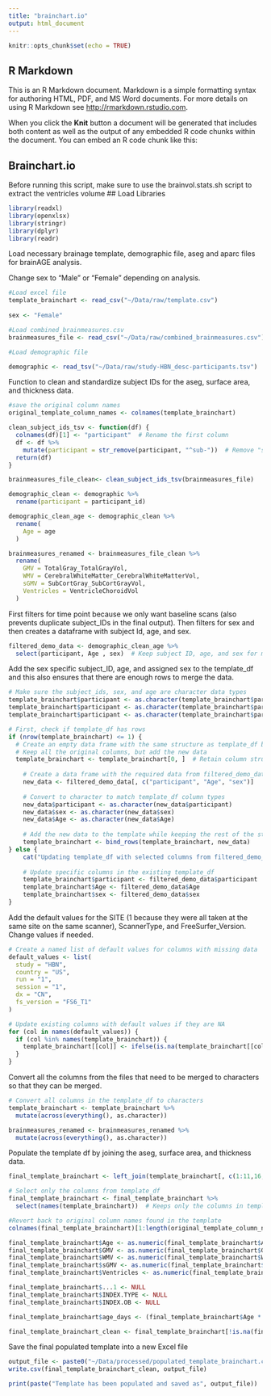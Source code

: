 ```yaml
---
title: "brainchart.io"
output: html_document
---
```


```r
knitr::opts_chunk$set(echo = TRUE)
```

## R Markdown

This is an R Markdown document. Markdown is a simple formatting syntax for authoring HTML, PDF, and MS Word documents. For more details on using R Markdown see <http://rmarkdown.rstudio.com>.

When you click the **Knit** button a document will be generated that includes both content as well as the output of any embedded R code chunks within the document. You can embed an R code chunk like this:

## Brainchart.io

Before running this script, make sure to use the brainvol.stats.sh script to extract the ventricles volume
## Load Libraries

```r
library(readxl)
library(openxlsx)
library(stringr)
library(dplyr)
library(readr)
```

Load necessary brainage template, demographic file, aseg and aparc files for brainAGE analysis. 

Change sex to "Male" or "Female" depending on analysis.

```r

#Load excel file
template_brainchart <- read_csv("~/Data/raw/template.csv")
                                
sex <- "Female"

#Load combined_brainmeasures.csv
brainmeasures_file <- read_csv("~/Data/raw/combined_brainmeasures.csv")

#Load demographic file

demographic <- read_tsv("~/Data/raw/study-HBN_desc-participants.tsv")

```
Function to clean and standardize subject IDs for the aseg, surface area, and thickness data. 

```r
#save the original column names
original_template_column_names <- colnames(template_brainchart)

clean_subject_ids_tsv <- function(df) {
  colnames(df)[1] <- "participant"  # Rename the first column
  df <- df %>%
    mutate(participant = str_remove(participant, "^sub-"))  # Remove "sub-" from start
  return(df)
}

brainmeasures_file_clean<- clean_subject_ids_tsv(brainmeasures_file)

demographic_clean <- demographic %>%
  rename(participant = participant_id)
```


```r
demographic_clean_age <- demographic_clean %>%
  rename(
    Age = age
  )

```

```r
brainmeasures_renamed <- brainmeasures_file_clean %>%
  rename(
    GMV = TotalGray_TotalGrayVol,      
    WMV = CerebralWhiteMatter_CerebralWhiteMatterVol, 
    sGMV = SubCortGray_SubCortGrayVol,
    Ventricles = VentricleChoroidVol
  )

```

First filters for time point because we only want baseline scans (also prevents duplicate subject_IDs in the final output). Then filters for sex and then creates a dataframe with subject Id, age, and sex. 

```r

filtered_demo_data <- demographic_clean_age %>%
  select(participant, Age , sex)  # Keep subject ID, age, and sex for merging

```

Add the sex specific subject_ID, age, and assigned sex to the template_df and this also ensures that there are enough rows to merge the data. 

```r

# Make sure the subject_ids, sex, and age are character data types
template_brainchart$participant <- as.character(template_brainchart$participant)
template_brainchart$participant <- as.character(template_brainchart$participant)  # Add sex column conversion
template_brainchart$participant <- as.character(template_brainchart$participant)  # Add age column conversion

# First, check if template_df has rows
if (nrow(template_brainchart) <= 1) {
  # Create an empty data frame with the same structure as template_df but add the subject IDs and age
  # Keep all the original columns, but add the new data
  template_brainchart <- template_brainchart[0, ]  # Retain column structure but no rows
  
    # Create a data frame with the required data from filtered_demo_data
    new_data <- filtered_demo_data[, c("participant", "Age", "sex")]
    
    # Convert to character to match template_df column types
    new_data$participant <- as.character(new_data$participant)
    new_data$sex <- as.character(new_data$sex)
    new_data$Age <- as.character(new_data$Age)
    
    # Add the new data to the template while keeping the rest of the structure intact
    template_brainchart <- bind_rows(template_brainchart, new_data)
} else {
    cat("Updating template_df with selected columns from filtered_demo_data...\n")
    
    # Update specific columns in the existing template_df
    template_brainchart$participant <- filtered_demo_data$participant
    template_brainchart$Age <- filtered_demo_data$Age
    template_brainchart$sex <- filtered_demo_data$sex
}
```

Add the default values for the SITE (1 because they were all taken at the same site on the same scanner), ScannerType, and FreeSurfer_Version. Change values if needed. 

```r

# Create a named list of default values for columns with missing data
default_values <- list(
  study = "HBN",
  country = "US",
  run = "1",
  session = "1",
  dx = "CN",
  fs_version = "FS6_T1"
)

# Update existing columns with default values if they are NA
for (col in names(default_values)) {
  if (col %in% names(template_brainchart)) {
    template_brainchart[[col]] <- ifelse(is.na(template_brainchart[[col]]), default_values[[col]], template_brainchart[[col]])
  }
}
```

Convert all the columns from the files that need to be merged to characters so that they can be merged.

```r

# Convert all columns in the template_df to characters
template_brainchart <- template_brainchart %>%
  mutate(across(everything(), as.character))

brainmeasures_renamed <- brainmeasures_renamed %>%
  mutate(across(everything(), as.character))

```

Populate the template df by joining the aseg, surface area, and thickness data. 

```r
final_template_brainchart <- left_join(template_brainchart[, c(1:11,16,17)], brainmeasures_renamed, by = "participant") 

# Select only the columns from template_df
final_template_brainchart <- final_template_brainchart %>%
  select(names(template_brainchart))  # Keeps only the columns in template_df  

#Revert back to original column names found in the template
colnames(final_template_brainchart)[1:length(original_template_column_names)] <- original_template_column_names

```

```r
final_template_brainchart$Age <- as.numeric(final_template_brainchart$Age)
final_template_brainchart$GMV <- as.numeric(final_template_brainchart$GMV)
final_template_brainchart$WMV <- as.numeric(final_template_brainchart$WMV)
final_template_brainchart$sGMV <- as.numeric(final_template_brainchart$sGMV)
final_template_brainchart$Ventricles <- as.numeric(final_template_brainchart$Ventricles)

final_template_brainchart$...1 <- NULL
final_template_brainchart$INDEX.TYPE <- NULL
final_template_brainchart$INDEX.OB <- NULL

final_template_brainchart$age_days <- (final_template_brainchart$Age * 365.245) + 280
```

```r
final_template_brainchart_clean <- final_template_brainchart[!is.na(final_template_brainchart$GMV), ]
```


Save the final populated template into a new Excel file

```r

output_file <- paste0("~/Data/processed/populated_template_brainchart.csv")
write.csv(final_template_brainchart_clean, output_file)

print(paste("Template has been populated and saved as", output_file))
```
